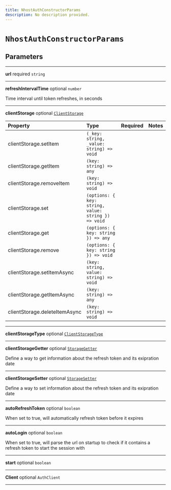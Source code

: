 ```yaml
---
title: NhostAuthConstructorParams
description: No description provided.
---
```


# `NhostAuthConstructorParams`

## Parameters

---

**url** <span className="optional-status">required</span> `string`

---

**refreshIntervalTime** <span className="optional-status">optional</span> `number`

Time interval until token refreshes, in seconds

---

**clientStorage** <span className="optional-status">optional</span> [`ClientStorage`](/reference/javascript/auth/types/client-storage)

| Property                                                          | Type                                                | Required | Notes |
| :---------------------------------------------------------------- | :-------------------------------------------------- | :------: | :---- |
| <span className="light-grey">clientStorage.</span>setItem         | `(_key: string, _value: string) => void`            |          |       |
| <span className="light-grey">clientStorage.</span>getItem         | `(key: string) => any`                              |          |       |
| <span className="light-grey">clientStorage.</span>removeItem      | `(key: string) => void`                             |          |       |
| <span className="light-grey">clientStorage.</span>set             | `(options: { key: string, value: string }) => void` |          |       |
| <span className="light-grey">clientStorage.</span>get             | `(options: { key: string }) => any`                 |          |       |
| <span className="light-grey">clientStorage.</span>remove          | `(options: { key: string }) => void`                |          |       |
| <span className="light-grey">clientStorage.</span>setItemAsync    | `(key: string, value: string) => void`              |          |       |
| <span className="light-grey">clientStorage.</span>getItemAsync    | `(key: string) => any`                              |          |       |
| <span className="light-grey">clientStorage.</span>deleteItemAsync | `(key: string) => void`                             |          |       |

---

**clientStorageType** <span className="optional-status">optional</span> [`ClientStorageType`](/reference/javascript/auth/types/client-storage-type)

---

**clientStorageGetter** <span className="optional-status">optional</span> [`StorageGetter`](/reference/javascript/auth/types/storage-getter)

Define a way to get information about the refresh token and its exipration date

---

**clientStorageSetter** <span className="optional-status">optional</span> [`StorageSetter`](/reference/javascript/auth/types/storage-setter)

Define a way to set information about the refresh token and its exipration date

---

**autoRefreshToken** <span className="optional-status">optional</span> `boolean`

When set to true, will automatically refresh token before it expires

---

**autoLogin** <span className="optional-status">optional</span> `boolean`

When set to true, will parse the url on startup to check if it contains a refresh token to start the session with

---

**start** <span className="optional-status">optional</span> `boolean`

---

**Client** <span className="optional-status">optional</span> `AuthClient`

---
